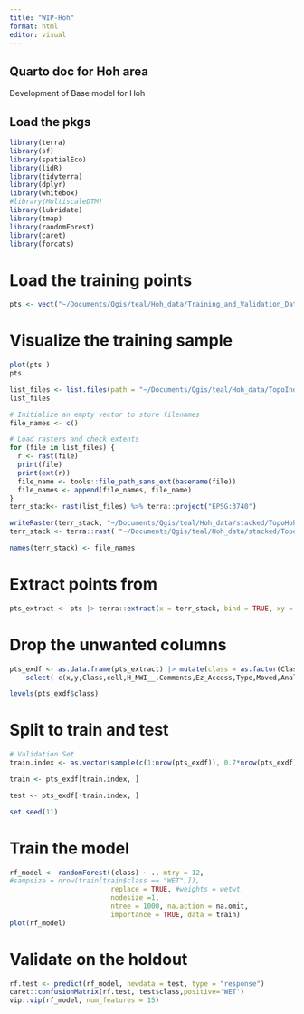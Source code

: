 ```yaml
---
title: "WIP-Hoh"
format: html
editor: visual
---
```


## Quarto doc for Hoh area

Development of Base model for Hoh

## Load the pkgs


```r
library(terra)
library(sf)
library(spatialEco)
library(lidR)
library(tidyterra)
library(dplyr)
library(whitebox)
#library(MultiscaleDTM)
library(lubridate)
library(tmap)
library(randomForest)
library(caret)
library(forcats)
```

# Load the training points 

```r
pts <- vect("~/Documents/Qgis/teal/Hoh_data/Training_and_Validation_Data/Hoh_labelled_sample_points_using NWI_prlimmodel_07182022.shp") %>% terra::project("EPSG:3740")
```

# Visualize the training sample

```r
plot(pts )
pts
```
```r
list_files <- list.files(path = "~/Documents/Qgis/teal/Hoh_data/TopoIndices", full.names = TRUE, pattern = ".tif$", include.dirs = FALSE)
list_files

# Initialize an empty vector to store filenames
file_names <- c()

# Load rasters and check extents
for (file in list_files) {
  r <- rast(file)
  print(file)
  print(ext(r))
  file_name <- tools::file_path_sans_ext(basename(file))
  file_names <- append(file_names, file_name)
}
terr_stack<- rast(list_files) %>% terra::project("EPSG:3740")

writeRaster(terr_stack, "~/Documents/Qgis/teal/Hoh_data/stacked/TopoHoh-stacked.tif",  gdal=c("COMPRESS=LZW"))
terr_stack <- terra::rast( "~/Documents/Qgis/teal/Hoh_data/stacked/TopoHoh-stacked.tif")

names(terr_stack) <- file_names
```
# Extract points from 

```r
pts_extract <- pts |> terra::extract(x = terr_stack, bind = TRUE, xy = TRUE) 
```
# Drop the unwanted columns 

```r
pts_exdf <- as.data.frame(pts_extract) |> mutate(class = as.factor(Class)) |> 
    select(-c(x,y,Class,cell,H_NWI__,Comments,Ez_Access,Type,Moved,Analyst,FLAG,Analyst2,PrevClass,Field,Class_simp,Source,AJS_CLASS,HGM,MH_Class,MH_HGM,Uncertaint)) %>% filter(class %in% c('UPL','WET')) %>% arrange(class) %>%  droplevels() %>%  as.data.frame()

levels(pts_exdf$class) 
```

# Split to train and test
```r
# Validation Set 
train.index <- as.vector(sample(c(1:nrow(pts_exdf)), 0.7*nrow(pts_exdf), replace=F))

train <- pts_exdf[train.index, ]

test <- pts_exdf[-train.index, ]

set.seed(11)
```
# Train the model 
```r
rf_model <- randomForest((class) ~ ., mtry = 12, 
#sampsize = nrow(train[train$class == "WET",]),
                         replace = TRUE, #weights = wetwt, 
                         nodesize =1,
                         ntree = 1000, na.action = na.omit,
                         importance = TRUE, data = train)
plot(rf_model)

```


# Validate on the holdout

```r
rf.test <- predict(rf_model, newdata = test, type = "response")
caret::confusionMatrix(rf.test, test$class,positive='WET')
vip::vip(rf_model, num_features = 15)

```